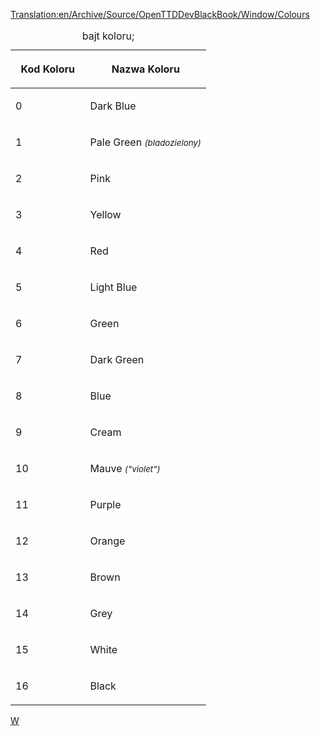 [[Translation:en/Archive/Source/OpenTTDDevBlackBook/Window/Colours]]
 
<!--{{DevDoc}}-->{{pl/Development/Rozwój}}

{|
|+bajt koloru;
!&nbsp;&nbsp;Kod Koloru&nbsp;&nbsp;!!&nbsp;&nbsp;Nazwa Koloru&nbsp;&nbsp;
|-
|0||Dark Blue
|-
|1||Pale Green <small>''(bladozielony)''</small>
|-
|2||Pink
|-
|3||Yellow
|-
|4||Red
|-
|5||Light Blue
|-
|6||Green
|-
|7||Dark Green
|-
|8||Blue
|-
|9||Cream
|-
|10||Mauve <small>''("violet")''</small>
|-
|11||Purple
|-
|12||Orange
|-
|13||Brown
|-
|14||Grey
|-
|15||White
|-
|16||Black
|}

<!--[[Category:OpenTTDDevBlackBook|W]]--> [[Category:pl/Archive/Source/OpenTTDDevBlackBook|W]]